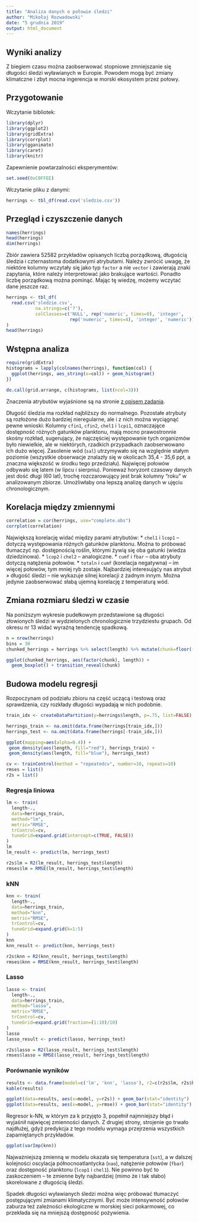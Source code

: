 ```yaml
---
title: "Analiza danych o połowie śledzi"
author: "Mikołaj Rozwadowski"
date: "5 grudnia 2019"
output: html_document
---
```


## Wyniki analizy
Z biegiem czasu można zaobserwować stopniowe zmniejszanie się długości śledzi wyławianych w Europie.
Powodem mogą być zmiany klimatczne i zbyt mocna ingerencja w morski ekosystem przez połowy.

## Przygotowanie

Wczytanie bibliotek:
```r
library(dplyr)
library(ggplot2)
library(gridExtra)
library(corrplot)
library(gganimate)
library(caret)
library(knitr)
```

Zapewnienie powtarzalności eksperymentów:
```r
set.seed(0xC0FFEE)
```

Wczytanie pliku z danymi:
```r
herrings <- tbl_df(read.csv('sledzie.csv'))
```

## Przegląd i czyszczenie danych
```r
names(herrings)
head(herrings)
dim(herrings)
```

Zbiór zawiera 52582 przykładów opisanych liczbą porządkową, długością śledzia i czternastoma dodatkowymi atrybutami. Należy zwrócić uwagę, że niektóre kolumny wczytały się jako typ `factor` a nie `vector` i zawierają znaki zapytania, które należy interpretować jako brakujące wartości.
Ponadto liczbę porządkową można pominąć. Mając tę wiedzę, możemy wczytać dane jeszcze raz.

```r
herrings <- tbl_df(
  read.csv('sledzie.csv',
           na.strings=c('?'),
           colClasses=c('NULL', rep('numeric', times=8), 'integer',
                        rep('numeric', times=4), 'integer', 'numeric'))
)
head(herrings)
```

## Wstępna analiza

```r
require(gridExtra)
histograms = lapply(colnames(herrings), function(col) {
  ggplot(herrings, aes_string(x=col)) + geom_histogram()
})

do.call(grid.arrange, c(histograms, list(ncol=3)))
```

Znaczenia atrybutów wyjaśnione są na stronie [z opisem zadania](http://www.cs.put.poznan.pl/alabijak/emd/projekt/projekt_analiza.html).

Długość śledzia ma rozkład najbliższy do normalnego. Pozostałe atrybuty są rozłożone dużo bardziej nieregularne, ale i z nich można wyciągnąć pewne wnioski:
Kolumny `cfin1`, `cfin2`, `chel1` i `lcpi1`, oznaczające dostępność różnych gatunków planktonu, mają mocno prawostronnie skośny rozkład, sugerujący, że najczęściej występowanie tych organizmów było niewielkie, ale w niektórych, rzadkich przypadkach zaobserwowano ich dużo więcej.
Zasolenie wód (`sal`) utrzymywało się na względnie stałym poziomie (wszystkie obserwacje znalazły się w okolicach 35,4 - 35,6 ppt, a znaczna większość w środku tego przedziału).
Najwięcej połowów odbywało się latem (w lipcu i sierpniu). Ponieważ horyzont czasowy danych jest dość długi (60 lat), trochę rozczarowujący jest brak kolumny "roku" w analizowanym zbiorze. Umożliwłaby ona lepszą analizę danych w ujęciu chronologicznym.

## Korelacja między zmiennymi
```r
correlation = cor(herrings, use="complete.obs")
corrplot(correlation)
```

Największą korelację widać między parami atrybutów:
* `chel1` i `lcop1` – dotyczą występowania różnych gatunków planktonu. Można to próbować tłumaczyć np. dostępnością roślin, którymi żywią się oba gatunki (wiedza dziedzinowa).
* `lcop2` i `chel2` – analogiczne.
* `cumf` i `fbar` – oba atrybuty dotyczą natężenia połowów.
* `totaln` i `cumf` (korelacja negatywna) – im więcej połowów, tym mniej ryb zostaje.
Najbardziej interesująćy nas atrybut » długość śledzi – nie wykazuje silnej korelacji z żadnym innym. Można jedynie zaobserwować słabą ujemną korelację z temperaturą wód.

## Zmiana rozmiaru śledzi w czasie

Na poniższym wykresie pudełkowym przedstawione są długości złowionych śledzi w wydzielonych chronologicznie trzydziestu grupach. Od okresu nr 13 widać wyraźną tendencję spadkową.

```r
n = nrow(herrings)
bins = 30
chunked_herrings = herrings %>% select(length) %>% mutate(chunk=floor((row_number() - 1) / n * bins))

ggplot(chunked_herrings, aes(factor(chunk), length)) + 
  geom_boxplot() + transition_reveal(chunk)
```

## Budowa modelu regresji

Rozpoczynam od podziału zbioru na część uczącą i testową oraz sprawdzenia, czy rozkłady długości wypadają w nich podobnie.

```r
train_idx <- createDataPartition(y=herrings$length, p=.75, list=FALSE)

herrings_train <- na.omit(data.frame(herrings[train_idx,]))
herrings_test <- na.omit(data.frame(herrings[-train_idx,]))

ggplot(mapping=aes(alpha=0.4)) + 
 geom_density(aes(length, fill="red"), herrings_train) + 
 geom_density(aes(length, fill="blue"), herrings_test)

cv <- trainControl(method = "repeatedcv", number=10, repeats=10)
rmses = list()
r2s = list()
```

### Regresja liniowa
```r
lm <- train(
  length~.,
  data=herrings_train,
  method="lm",
  metric="RMSE",
  trControl=cv,
  tuneGrid=expand.grid(intercept=c(TRUE, FALSE))
)
lm
lm_result <- predict(lm, herrings_test)

r2s$lm = R2(lm_result, herrings_test$length)
rmses$lm = RMSE(lm_result, herrings_test$length)
```

### kNN
```r
knn <- train(
  length~.,
  data=herrings_train,
  method="knn",
  metric="RMSE",
  trControl=cv,
  tuneGrid=expand.grid(k=1:5)
)
knn
knn_result <- predict(knn, herrings_test)

r2s$knn = R2(knn_result, herrings_test$length)
rmses$knn = RMSE(knn_result, herrings_test$length)
```

### Lasso
```r
lasso <- train(
  length~.,
  data=herrings_train,
  method="lasso",
  metric="RMSE",
  trControl=cv,
  tuneGrid=expand.grid(fraction=(1:10)/10)
)
lasso
lasso_result <- predict(lasso, herrings_test)

r2s$lasso = R2(lasso_result, herrings_test$length)
rmses$lasso = RMSE(lasso_result, herrings_test$length)
```

### Porównanie wyników
```r
results <- data.frame(model=c('lm', 'knn', 'lasso'), r2=c(r2s$lm, r2s$knn, r2s$lasso), rmse=c(rmses$lm, rmses$knn, rmses$lasso))
kable(results)

ggplot(data=results, aes(x=model, y=r2s)) + geom_bar(stat="identity")
ggplot(data=results, aes(x=model, y=rmse)) + geom_bar(stat="identity")
```

Regresor k-NN, w którym za k przyjęto 3, popełnił najmniejszy błąd i wyjaśnił najwięcej zmienności danych. Z drugiej strony, strojenie go trwało najdłużej, gdyż predykcja z tego modelu wymaga przejrzenia wszystkich zapamiętanych przykładów.

```r
ggplot(varImp(knn))
```

Najważniejszą zmienną w modelu okazała się temperatura (`sst`), a w dalszej kolejności oscylacja północnoatlantycka (`nao`), natężenie połowów (`fbar`) oraz dostępność planktonu (`lcop1` i `chel1`). Nie powinno być to zaskoczeniem – te zmienne były najbardziej (mimo że i tak słabo) skorelowane z długością śledzi.

Spadek długości wyławianych śledzi można więc próbować tłumaczyć postępującymi zmianami klimatycznymi.
Być może intensywność połowów zaburza też zależności ekologiczne w morskiej sieci pokarmowej, co przekłada się na mniejszą dostępność pożywienia.

